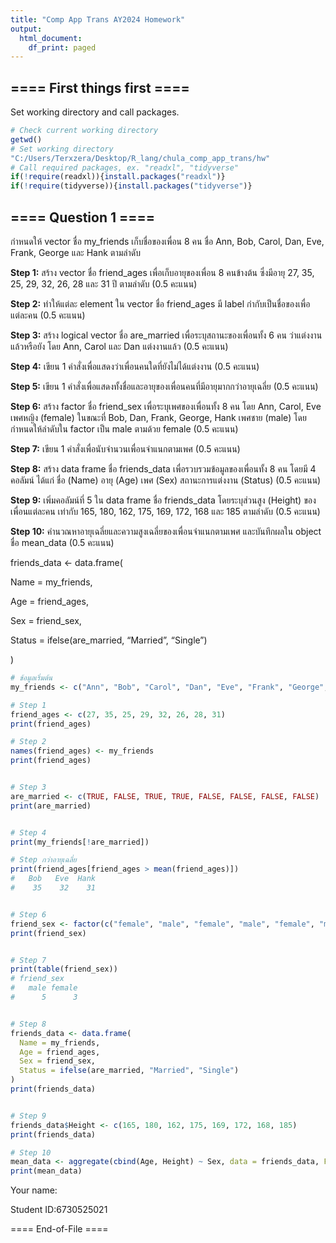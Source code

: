 ---
title: "Comp App Trans AY2024 Homework"
output:
  html_document:
    df_print: paged
---

## ==== First things first ====

Set working directory and call packages.

```{r}
# Check current working directory  
getwd()
# Set working directory
"C:/Users/Terxzera/Desktop/R_lang/chula_comp_app_trans/hw"
# Call required packages, ex. "readxl", "tidyverse"
if(!require(readxl)){install.packages("readxl")}
if(!require(tidyverse)){install.packages("tidyverse")}


```

## ==== Question 1 ====

กำหนดให้ vector ชื่อ my_friends เก็บชื่อของเพื่อน 8 คน ชื่อ Ann, Bob, Carol, Dan, Eve, Frank, George และ Hank ตามลำดับ

**Step 1:** สร้าง vector ชื่อ friend_ages เพื่อเก็บอายุของเพื่อน 8 คนข้างต้น ซึ่งมีอายุ 27, 35, 25, 29, 32, 26, 28 และ 31 ปี ตามลำดับ (0.5 คะแนน)

**Step 2:** ทำให้แต่ละ element ใน vector ชื่อ friend_ages มี label กำกับเป็นชื่อของเพื่อแต่ละคน (0.5 คะแนน)

**Step 3:** สร้าง logical vector ชื่อ are_married เพื่อระบุสถานะของเพื่อนทั้ง 6 คน ว่าแต่งงานแล้วหรือยัง โดย Ann, Carol และ Dan แต่งงานแล้ว (0.5 คะแนน)

**Step 4:** เขียน 1 คำสั่งเพื่อแสดงว่าเพื่อนคนใดที่ยังไม่ได้แต่งงาน (0.5 คะแนน)

**Step 5:** เขียน 1 คำสั่งเพื่อแสดงทั้งชื่อและอายุของเพื่อนคนที่มีอายุมากกว่าอายุเฉลี่ย (0.5 คะแนน)

**Step 6:** สร้าง factor ชื่อ friend_sex เพื่อระบุเพศของเพื่อนทั้ง 8 คน โดย Ann, Carol, Eve เพศหญิง (female) ในขณะที่ Bob, Dan, Frank, George, Hank เพศชาย (male) โดยกำหนดให้ลำดับใน factor เป็น male ตามด้วย female (0.5 คะแนน)

**Step 7:** เขียน 1 คำสั่งเพื่อนับจำนวนเพื่อนจำแนกตามเพศ (0.5 คะแนน)

**Step 8:** สร้าง data frame ชื่อ friends_data เพื่อรวบรวมข้อมูลของเพื่อนทั้ง 8 คน โดยมี 4 คอลัมน์ ได้แก่ ชื่อ (Name) อายุ (Age) เพศ (Sex) สถานะการแต่งงาน (Status) (0.5 คะแนน)

**Step 9:** เพิ่มคอลัมน์ที่ 5 ใน data frame ชื่อ friends_data โดยระบุส่วนสูง (Height) ของเพื่อนแต่ละคน เท่ากับ 165, 180, 162, 175, 169, 172, 168 และ 185 ตามลำดับ (0.5 คะแนน)

**Step 10:** คำนวณหาอายุเฉลี่ยและความสูงเฉลี่ยของเพื่อนจำแนกตามเพศ และบันทึกผลใน object ชื่อ mean_data (0.5 คะแนน)

friends_data \<- data.frame(

Name = my_friends,

Age = friend_ages,

Sex = friend_sex,

Status = ifelse(are_married, "Married", "Single")

)

```{r Question 1}
# ข้อมูลเริ่มต้น
my_friends <- c("Ann", "Bob", "Carol", "Dan", "Eve", "Frank", "George", "Hank")

# Step 1
friend_ages <- c(27, 35, 25, 29, 32, 26, 28, 31)
print(friend_ages)

# Step 2
names(friend_ages) <- my_friends
print(friend_ages)


# Step 3
are_married <- c(TRUE, FALSE, TRUE, TRUE, FALSE, FALSE, FALSE, FALSE)
print(are_married)


# Step 4
print(my_friends[!are_married])

# Step กว่าอายุเฉลี่ย
print(friend_ages[friend_ages > mean(friend_ages)])
#   Bob   Eve  Hank 
#    35    32    31 


# Step 6
friend_sex <- factor(c("female", "male", "female", "male", "female", "male", "male", "male"),levels = c("male", "female"))
print(friend_sex)


# Step 7
print(table(friend_sex))
# friend_sex
#   male female 
#      5      3 


# Step 8
friends_data <- data.frame(
  Name = my_friends,
  Age = friend_ages,
  Sex = friend_sex,
  Status = ifelse(are_married, "Married", "Single")
)
print(friends_data)


# Step 9
friends_data$Height <- c(165, 180, 162, 175, 169, 172, 168, 185)
print(friends_data)

# Step 10
mean_data <- aggregate(cbind(Age, Height) ~ Sex, data = friends_data, FUN = mean)
print(mean_data)

```

Your name:

Student ID:6730525021

==== End-of-File ====
